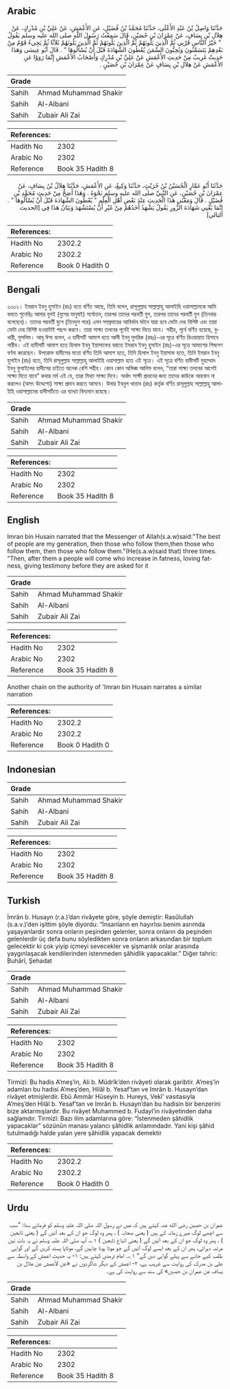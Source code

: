 ## Arabic

<div dir="rtl" lang="ar" style={{fontSize:'larger',backgroundColor:'#f8f9fa',padding:20}}>حَدَّثَنَا وَاصِلُ بْنُ عَبْدِ الأَعْلَى، حَدَّثَنَا مُحَمَّدُ بْنُ فُضَيْلٍ، عَنِ الأَعْمَشِ، عَنْ عَلِيِّ بْنِ مُدْرِكٍ، عَنْ هِلاَلِ بْنِ يِسَافٍ، عَنْ عِمْرَانَ بْنِ حُصَيْنِ، قَالَ سَمِعْتُ رَسُولَ اللَّهِ صلى الله عليه وسلم يَقُولُ ‏ "‏ خَيْرُ النَّاسِ قَرْنِي ثُمَّ الَّذِينَ يَلُونَهُمْ ثُمَّ الَّذِينَ يَلُونَهُمْ ثُمَّ الَّذِينَ يَلُونَهُمْ ثَلاَثًا ثُمَّ يَجِيءُ قَوْمٌ مِنْ بَعْدِهِمْ يَتَسَمَّنُونَ وَيُحِبُّونَ السِّمَنَ يُعْطُونَ الشَّهَادَةَ قَبْلَ أَنْ يُسْأَلُوهَا ‏"‏ ‏.‏ قَالَ أَبُو عِيسَى وَهَذَا حَدِيثٌ غَرِيبٌ مِنْ حَدِيثِ الأَعْمَشِ عَنْ عَلِيِّ بْنِ مُدْرِكٍ وَأَصْحَابُ الأَعْمَشِ إِنَّمَا رَوَوْا عَنِ الأَعْمَشِ عَنْ هِلاَلِ بْنِ يِسَافٍ عَنْ عِمْرَانَ بْنِ حُصَيْنٍ ‏.‏</div><div style={{backgroundColor:'#f8f9fa',padding:20, marginBottom: 10}}><table>
      <thead>
        <tr>
          <th>Grade</th>
          <th></th>
        </tr>
      </thead>
      <tbody>
<tr><td>Sahih</td><td>Ahmad Muhammad Shakir</td></tr><tr><td>Sahih</td><td>Al-Albani</td></tr><tr><td>Sahih</td><td>Zubair Ali Zai</td></tr></tbody></table><table>
        <thead>
          <tr>
            <th>References:</th>
            <th></th>
          </tr>
        </thead>
        <tbody><tr><td>Hadith No</td><td>2302</td></tr><tr><td>Arabic No</td><td>2302</td></tr><tr><td>Reference</td><td>Book 35 Hadith 8</td></tr></tbody></table></div>

<div dir="rtl" lang="ar" style={{fontSize:'larger',backgroundColor:'#f8f9fa',padding:20}}>حَدَّثَنَا أَبُو عَمَّارٍ الْحُسَيْنُ بْنُ حُرَيْثٍ، حَدَّثَنَا وَكِيعٌ، عَنِ الأَعْمَشِ، حَدَّثَنَا هِلاَلُ بْنُ يِسَافٍ، عَنْ عِمْرَانَ بْنِ حُصَيْنٍ، عَنِ النَّبِيِّ صلى الله عليه وسلم نَحْوَهُ ‏.‏ وَهَذَا أَصَحُّ مِنْ حَدِيثِ مُحَمَّدِ بْنِ فُضَيْلٍ ‏.‏ قَالَ وَمَعْنَى هَذَا الْحَدِيثِ عِنْدَ بَعْضِ أَهْلِ الْعِلْمِ ‏"‏ يُعْطُونَ الشَّهَادَةَ قَبْلَ أَنْ يُسْأَلُوهَا ‏"‏ ‏.‏ إِنَّمَا يَعْنِي شَهَادَةَ الزُّورِ يَقُولُ يَشْهَدُ أَحَدُهُمْ مِنْ غَيْرِ أَنْ يُسْتَشْهَدَ وَبَيَانُ هَذَا فِي [الحديث التالي]</div><div style={{backgroundColor:'#f8f9fa',padding:20, marginBottom: 10}}><table>
        <thead>
          <tr>
            <th>References:</th>
            <th></th>
          </tr>
        </thead>
        <tbody><tr><td>Hadith No</td><td>2302.2</td></tr><tr><td>Arabic No</td><td>2302.2</td></tr><tr><td>Reference</td><td>Book 0 Hadith 0</td></tr></tbody></table></div>

## Bengali

<div dir="ltr" lang="bn" style={{fontSize:'larger',backgroundColor:'#f8f9fa',padding:20}}>২৩০২। ইমরান ইবনু হুসাইন (রাঃ) হতে বর্ণিত আছে, তিনি বলেন, রাসূলুল্লাহ সাল্লাল্লাহু আলাইহি ওয়াসাল্লামকে আমি বলতে শুনেছিঃ আমার যুগই (যুগের মানুষই) সর্বোত্তম, তারপর তাদের পরবর্তী যুগ, তারপর তাদের পরবর্তী যুগ (তিনবার বলেছেন)। তাদের পরবর্তী যুগে (তিনযুগ পরে) এমন সম্প্রদায়ের আবির্ভাব ঘটবে যারা হবে মোটা দেহ বিশিষ্ট এবং তারা মোটা দেহ বিশিষ্ট হওয়াটাই পছন্দ করবে। তারা সাক্ষ্য তলবের পূর্বেই সাক্ষ্য দিতে যাবে। সহীহ, পূর্বে বর্ণিত হয়েছে, বুখারী, মুসলিম। আবূ ঈসা বলেন, এ হাদীসটি আমাশ হতে আলী ইবনু মুদরিক (রহঃ)-এর সূত্রে বর্ণিত রিওয়ায়াত হিসাবে গারীব। এই হাদীসটি আমাশ হতে হিলাল ইবনু ইয়াসাফের বরাতে ইমরান ইবনু হুসাইন (রাঃ)-এর সূত্রে আমাশের শিষ্যগণ বর্ণনা করেছেন। উপরোক্ত হাদীসের মতো বর্ণিত তিনি আমাশ হতে, তিনি হিলাল ইবনু ইয়াসাফ হতে, তিনি ইমরান ইবনু হুসাইন (রাঃ) হতে, তিনি রাসূলুল্লাহ সাল্লাল্লাহু আলাইহি ওয়াসাল্লাম হতে এই সূত্রে। এই সূত্রে বর্ণিত হাদীসটি মুহাম্মাদ ইবনু ফুযাইলের হাদীসের চাইতে অনেক বেশি সহীহ। কোন কোন অভিজ্ঞ আলিম বলেন, “তারা সাক্ষ্য তলবের আগেই সাক্ষ্য দিতে যাবে” কথার মর্ম এই যে, তারা মিথ্যা সাক্ষ্য দিবে। অর্থাৎ সাক্ষী প্রদানের জন্য তাদের কাউকে আহবান না করলেও (অসৎ উদ্দেশ্যে) সাক্ষ্য প্রদান করতে আসবে। উমার ইবনুল খাত্তাব (রাঃ) কর্তৃক বর্ণিত রাসূলুল্লাহ সাল্লাল্লাহু আলাইহি ওয়াসাল্লামের হাদীসটিতে এর ব্যাখ্যা বিদ্যমান রয়েছে।</div><div style={{backgroundColor:'#f8f9fa',padding:20, marginBottom: 10}}><table>
      <thead>
        <tr>
          <th>Grade</th>
          <th></th>
        </tr>
      </thead>
      <tbody>
<tr><td>Sahih</td><td>Ahmad Muhammad Shakir</td></tr><tr><td>Sahih</td><td>Al-Albani</td></tr><tr><td>Sahih</td><td>Zubair Ali Zai</td></tr></tbody></table><table>
        <thead>
          <tr>
            <th>References:</th>
            <th></th>
          </tr>
        </thead>
        <tbody><tr><td>Hadith No</td><td>2302</td></tr><tr><td>Arabic No</td><td>2302</td></tr><tr><td>Reference</td><td>Book 35 Hadith 8</td></tr></tbody></table></div>

## English

<div dir="ltr" lang="en" style={{fontSize:'larger',backgroundColor:'#f8f9fa',padding:20}}>Imran bin Husain narrated that the Messenger of Allah(s.a.w)said:"The best of people are my generation, then those who follow them,then those who follow them, then those who follow them."(He(s.a.w)said that) three times. "Then, after them a people will come who increase in fatness, loving fatness, giving testimony before they are asked for it</div><div style={{backgroundColor:'#f8f9fa',padding:20, marginBottom: 10}}><table>
      <thead>
        <tr>
          <th>Grade</th>
          <th></th>
        </tr>
      </thead>
      <tbody>
<tr><td>Sahih</td><td>Ahmad Muhammad Shakir</td></tr><tr><td>Sahih</td><td>Al-Albani</td></tr><tr><td>Sahih</td><td>Zubair Ali Zai</td></tr></tbody></table><table>
        <thead>
          <tr>
            <th>References:</th>
            <th></th>
          </tr>
        </thead>
        <tbody><tr><td>Hadith No</td><td>2302</td></tr><tr><td>Arabic No</td><td>2302</td></tr><tr><td>Reference</td><td>Book 35 Hadith 8</td></tr></tbody></table></div>

<div dir="ltr" lang="en" style={{fontSize:'larger',backgroundColor:'#f8f9fa',padding:20}}>Another chain on the authority of 'Imran bin Husain narrates a similar narration</div><div style={{backgroundColor:'#f8f9fa',padding:20, marginBottom: 10}}><table>
        <thead>
          <tr>
            <th>References:</th>
            <th></th>
          </tr>
        </thead>
        <tbody><tr><td>Hadith No</td><td>2302.2</td></tr><tr><td>Arabic No</td><td>2302.2</td></tr><tr><td>Reference</td><td>Book 0 Hadith 0</td></tr></tbody></table></div>

## Indonesian

<div dir="ltr" lang="id" style={{fontSize:'larger',backgroundColor:'#f8f9fa',padding:20}}></div><div style={{backgroundColor:'#f8f9fa',padding:20, marginBottom: 10}}><table>
      <thead>
        <tr>
          <th>Grade</th>
          <th></th>
        </tr>
      </thead>
      <tbody>
<tr><td>Sahih</td><td>Ahmad Muhammad Shakir</td></tr><tr><td>Sahih</td><td>Al-Albani</td></tr><tr><td>Sahih</td><td>Zubair Ali Zai</td></tr></tbody></table><table>
        <thead>
          <tr>
            <th>References:</th>
            <th></th>
          </tr>
        </thead>
        <tbody><tr><td>Hadith No</td><td>2302</td></tr><tr><td>Arabic No</td><td>2302</td></tr><tr><td>Reference</td><td>Book 35 Hadith 8</td></tr></tbody></table></div>

## Turkish

<div dir="ltr" lang="tr" style={{fontSize:'larger',backgroundColor:'#f8f9fa',padding:20}}>İmrân b. Husayn (r.a.)’dan rivâyete göre, şöyle demiştir: Rasûlullah (s.a.v.)’den işittim şöyle diyordu: “İnsanların en hayırlısı benim asrımda yaşayanlardır sonra onların peşinden gelenler, sonra onların da peşinden gelenlerdir üç defa bunu söyledikten sonra onların arkasından bir toplum gelecektir ki çok yiyip içmeyi sevecekler ve şişmanlık onlar arasında yaygınlaşacak kendilerinden istenmeden şâhidlik yapacaklar.” Diğer tahric: Buhârî, Şehadat</div><div style={{backgroundColor:'#f8f9fa',padding:20, marginBottom: 10}}><table>
      <thead>
        <tr>
          <th>Grade</th>
          <th></th>
        </tr>
      </thead>
      <tbody>
<tr><td>Sahih</td><td>Ahmad Muhammad Shakir</td></tr><tr><td>Sahih</td><td>Al-Albani</td></tr><tr><td>Sahih</td><td>Zubair Ali Zai</td></tr></tbody></table><table>
        <thead>
          <tr>
            <th>References:</th>
            <th></th>
          </tr>
        </thead>
        <tbody><tr><td>Hadith No</td><td>2302</td></tr><tr><td>Arabic No</td><td>2302</td></tr><tr><td>Reference</td><td>Book 35 Hadith 8</td></tr></tbody></table></div>

<div dir="ltr" lang="tr" style={{fontSize:'larger',backgroundColor:'#f8f9fa',padding:20}}>Tirmizî: Bu hadis A’meş’in, Ali b. Müdrîk’den rivâyeti olarak garibtir. A’meş’in adamları bu hadisi A’meş’den, Hilâl b. Yesaf’tan ve Imrân b. Husayn’dan rivâyet etmişlerdir. Ebû Ammâr Hüseyin b. Hureys, Vekî’ vasıtasıyla A’meş’den Hilâl b. Yesaf’tan ve Imrân b. Husayn’dan bu hadisin bir benzerini bize aktarmışlardır. Bu rivâyet Muhammed b. Fudayl’in rivâyetinden daha sağlamdır. Tirmizî: Bazı ilim adamlarına göre: “İstenmeden şâhidlik yapacaklar” sözünün manası yalancı şâhidlik anlamındadır. Yani kişi şâhid tutulmadığı halde yalan yere şâhidlik yapacak demektir</div><div style={{backgroundColor:'#f8f9fa',padding:20, marginBottom: 10}}><table>
        <thead>
          <tr>
            <th>References:</th>
            <th></th>
          </tr>
        </thead>
        <tbody><tr><td>Hadith No</td><td>2302.2</td></tr><tr><td>Arabic No</td><td>2302.2</td></tr><tr><td>Reference</td><td>Book 0 Hadith 0</td></tr></tbody></table></div>

## Urdu

<div dir="rtl" lang="ur" style={{fontSize:'larger',backgroundColor:'#f8f9fa',padding:20}}>عمران بن حصین رضی الله عنہ کہتے ہیں کہ میں نے رسول اللہ صلی اللہ علیہ وسلم کو فرماتے سنا: ”سب سے اچھے لوگ میرے زمانہ کے ہیں ( یعنی صحابہ ) ، پھر وہ لوگ جو ان کے بعد آئیں گے ( یعنی تابعین ) ، پھر وہ لوگ جو ان کے بعد آئیں گے ( یعنی اتباع تابعین ) ۱؎، آپ صلی اللہ علیہ وسلم نے یہ بات تین مرتبہ دہرائی، پھر ان کے بعد ایسے لوگ آئیں گے جو موٹا ہونا چاہیں گے، موٹاپا پسند کریں گے اور گواہی طلب کیے جانے سے پہلے گواہی دیں گے“ ۱؎۔ امام ترمذی کہتے ہیں: ۱- یہ حدیث اعمش کے واسطہ سے علی بن مدرک کی روایت سے غریب ہے، ۲- اعمش کے دیگر شاگردوں نے «عن الأعمش عن هلال بن يساف عن عمران بن حصين» کی سند سے روایت کی ہے۔</div><div style={{backgroundColor:'#f8f9fa',padding:20, marginBottom: 10}}><table>
      <thead>
        <tr>
          <th>Grade</th>
          <th></th>
        </tr>
      </thead>
      <tbody>
<tr><td>Sahih</td><td>Ahmad Muhammad Shakir</td></tr><tr><td>Sahih</td><td>Al-Albani</td></tr><tr><td>Sahih</td><td>Zubair Ali Zai</td></tr></tbody></table><table>
        <thead>
          <tr>
            <th>References:</th>
            <th></th>
          </tr>
        </thead>
        <tbody><tr><td>Hadith No</td><td>2302</td></tr><tr><td>Arabic No</td><td>2302</td></tr><tr><td>Reference</td><td>Book 35 Hadith 8</td></tr></tbody></table></div>